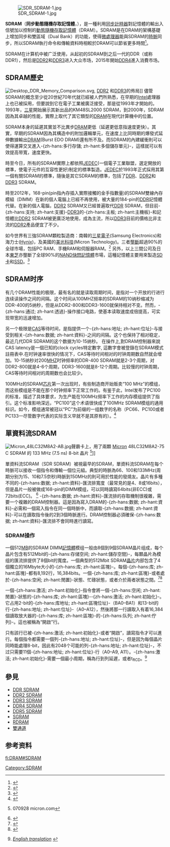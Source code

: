 {{Cleanup-jargon|time=2021-02-14T16:08:12+00:00}}
{{noteTA
|G1=IT
|1=zh-hans:同步动态随机存取存储器; zh-hant:同步動態隨機存取記憶體;
|2=zh-hans:响应; zh-hant:回應;
|3=zh-hans:计算机; zh-hant:電腦;
|4=zh-hans:異步; zh-hant:非同步;
|5=zh-hans:帶寬; zh-hant:頻寬;
|6=zh-hans:存储器; zh-hant:記憶體;
|7=zh-hans:时钟信号; zh-hant:時脈訊號;
|8=zh-hans:时钟; zh-hant:時脈;
}}

{{記憶體類型}}
[[File:SDR_SDRAM-1.jpg|thumb]]

'''SDRAM'''（'''同步動態隨機存取記憶體'''，{{lang-en|'''s'''ynchronous '''d'''ynamic '''r'''andom-'''a'''ccess '''m'''emory}}），是一種利用[[时钟信号|同步計時器]]對記憶體的輸出入信號加以控制的[[動態隨機存取記憶體|動態隨機存取記憶體]]（DRAM）。SDRAM是在DRAM的架構基礎上增加同步和雙區域（Dual Bank）的功能，使得[[微處理器|微處理器]]能與SDRAM的[[時脈|時脈]]同步，所以SDRAM執行命令和傳輸資料時相較於DRAM可以節省更多時間<ref>{{cite news |title=SDRAM |url=http://elect.taivs.tp.edu.tw/class89b/word/topic_research/no7/sdram.htm |publisher=大安高工電子科 |accessdate=2021-02-14 |archive-date=2020-01-30 |archive-url=https://web.archive.org/web/20200130212108/http://elect.taivs.tp.edu.tw/class89b/word/topic_research/no7/sdram.htm |dead-url=no }}</ref>。

SDRAM在计算机中被广泛使用，从起初的SDRAM到之后一代的DDR（或称DDR1），然后是[[DDR2|DDR2]]和[[DDR3|DDR3]]进入大众市场，2015年開始[[DDR4|DDR4]]進入消費市场。

== SDRAM歷史 ==
[[Image:Desktop_DDR_Memory_Comparison.svg|thumb]], [[DDR2|DDR2]] 和[[DDR3|DDR3]]的佈局]]
儘管SDRAM的概念至少從20世紀70年代就已經被人們所熟悉，在早期的[[Intel|Intel]]處理器上也已被採用，但要說到它在電子工業被廣泛接受，那是從1993年才開始的。1993年，[[三星電子|三星]]開始展示其新出品的KM48SL2000 SDRAM，到2000年，SDRAM因為其卓越的性能，實際上取代了其它類型的[[DRAM|DRAM]]在現代計算機中的位置。

SDRAM本身的延遲其實並不比異步[[DRAM|DRAM]]更低（延遲更低意指速度更快）。其實，早期的SDRAM因為其構造中的附加邏輯單元，在速度上比同時期的爆發式延伸數據輸出[[DRAM|DRAM]](Burst EDO DRAM)還有所不及。而SDRAM的內建緩衝則可以使得運算交叉進入-{zh-hans:多行存儲; zh-hant:多個儲存單元}-，這樣就可以有效提高带寬，速度更快。

時至今日，所有的SDRAM實際上都依照[[JEDEC|JEDEC]](一個電子工業聯盟，選定開放的標準，使電子元件的互容性更好)制定的標準製造。[[JEDEC|JEDEC]]於1993年正式採用其第一個有關SDRAM的標準，隨後是其它SDRAM的標準，包括了[[隨機存取記憶體|DDR]]、[[DDR2|DDR2]]和[[DDR3|DDR3]] SDRAM。

時至2012年，168-pin(pin指內存插入實際接觸的金手指數量)的SDRAM雙線內存模組（DIMM）在新的個人電腦上已經不再使用，被大量的184-pin的[[隨機存取記憶體|DDR]]記憶體代替。在新的個人電腦，[[DDR2|DDR2]] SDRAM又已經普遍取代[[隨機存取記憶體|DDR]] SDRAM，但目前-{zh-hans:支持; zh-hant:支援}-[[DDR3|DDR3]]的-{zh-hans:主板; zh-hant:主機板}-和記憶體比[[DDR2|DDR2]] SDRAM被更廣泛地使用，成為主流，所以[[DDR3|DDR3]]目前的價格比非主流的[[DDR2|DDR2]]產品便宜了不少。

如今世界有三強SDRAM顆粒製造商：南韓的[[三星電子|三星電子]](Samsung Electronics)和海力士([[Hynix|Hynix]])，及美國的[[美光科技|美光科技]](Micron Technology)。三者[[壟斷|壟斷]]超過90%的全球市場，包括PC RAM、手機RAM和伺服器RAM。<ref>{{cite news|title=DRAM三強鼎立、大者恆大趨勢確立|url=http://www.hkepc.com/8849|accessdate=2013-08-31|newspaper=HKEPC|archive-date=2013-03-13|archive-url=https://web.archive.org/web/20130313201316/http://www.hkepc.com/8849|dead-url=no}}</ref> 另外，以上三間公司及日本[[東芝|東芝]]亦壟斷了全球90%的[[NAND|NAND]][[快閃記憶體|快閃記憶體]]市場，這種記憶體主要用來製造[[SD卡|SD卡]]和[[固态硬盘|SSD]]。<ref>{{cite news|title=擠下美光，SK海力士躍居全球第三大NAND晶片廠|url=http://money.chinatimes.com/news/news-content.aspx?id=20130814002694|accessdate=2013-08-31|newspaper=chinatimes}}{{Dead link|date=2019年11月 |bot=InternetArchiveBot |fix-attempted=yes }}</ref>

== SDRAM时序 ==
有几个DRAM性能的极限，最有名的就是读取周期时间，是指对一个开放的行进行连续读操作之间的间隔。这个时间从100MHZ频率的SDRAM的10纳秒缩减为DDR-400的5纳秒，但是从DDR2-800和DDR3-1600就保持相对不变。然而，-{zh-hans:通过; zh-hant:透過}-操作接口电路，使基本读取速度成倍提高，可实现带宽的迅速增加。

另一个极限是[[CAS|CAS]]等待时间，是指提供一个-{zh-hans:地址; zh-hant:位址}-与接受到相关-{zh-hans:数据; zh-hant:資料}-之间的间隔。这个也保持了相对稳定，最近几代DDR SDRAM的这个数据为10-15纳秒。
在操作上,對DRAM控制器來說CAS latency是一個已知的clock cycles特定數字, 這數字會被登錄在SDRAM模式註冊表中.在时钟速率很快的情况下，CAS等待时间相对的时钟周期数自然就会增加。10-15纳秒对200[[MHZ|MHZ]]时钟频率的DDR-400 SDRAM就是2-3个周期，对DDR2-800就是4-6个周期，DDR3-1600就是8-12个周期。比较慢的时钟周期，CAS等待时间相对的周期数也会比较少。

100MHz的SDRAM[[芯片|芯片]]第一次出现时，有些制造商开始贩卖“100 MHz”的模组，而这些模组是不能在那个时钟频率下正常工作的。有鉴于此，Intel发布了PC100的标准，描述了具体要求，为生产能在100MHz频率下工作的内存模组提供了指引。这个标准影响深远，“PC100”这个术语很快成了100MHz SDRAM模组的通用标识。如今，模组通常被冠以“PC”为前缀的一组数字的名称（PC66、PC100或者PC133—尽管数字代表的实际含义早就不是其原有的）。<ref>{{Cite web |url=http://www.semiaccurate.com/2010/08/16/ddr4-not-expected-until-2015/ |title=存档副本 |accessdate=2011-06-08 |archive-date=2011-05-20 |archive-url=https://web.archive.org/web/20110520044827/http://semiaccurate.com/2010/08/16/ddr4-not-expected-until-2015/ |dead-url=no }}</ref>

== 單資料流SDRAM ==
[[File:Micron_48LC32M8A2-AB.jpg|thumb]]聲霸卡上，用了兩顆 [[Micron_Technology|Micron]] 48LC32M8A2-75 C SDRAM 的 133 MHz (7.5 ns) 8-bit 晶片 <ref>{{cite web|title=SDRAM Part Catalog|url=http://www.micron.com/products/dram/sdram/partlist|access-date=2009-09-25|archive-url=https://web.archive.org/web/20071123042203/http://www.micron.com/products/dram/sdram/partlist|archive-date=2007-11-23|dead-url=yes}} 070928 micron.com</ref>]]

單資料流SDRAM（SDR SDRAM）被視最早的SDRAM，單資料流SDRAM在每个時脈可以接收一個指令和傳輸一個位元組。典型的時脈為66、100和133MHz(周期分别为15、10和7.5奈秒)時脈到150MHz的則可用於性能的發燒友。晶片有多種不同的-{zh-hans:数据; zh-hant:資料}-匯流排寬度（最常見的是4、8或16bits），但是晶片一般被做成168-pin的DIMM模组，可以同時讀寫64bits(非ECC)或72bits(ECC)。
<ref>{{Cite web |url=http://intel.wingateweb.com/US08/published/sessions/MASS006/SF08_MASS006_100s.pdf |title=DDR4 PDF page 23 |access-date=2009-09-25 |archive-url=https://web.archive.org/web/20100401081223/http://intel.wingateweb.com/US08/published/sessions/MASS006/SF08_MASS006_100s.pdf |archive-date=2010-04-01 |dead-url=yes }}</ref>
-{zh-hans:数据; zh-hant:資料}-匯流排的存取機制很複雜，需要一个複雜的DRAM控制器。這是因為寫入DRAM的-{zh-hans:数据; zh-hant:資料}-必需和一個寫入指令在同一個時脈中，而讀取-{zh-hans:数据; zh-hant:資料}-可以在讀取指令後的2到3個時脈進行。DRAM控制器必須確保-{zh-hans:数据; zh-hant:資料}-匯流排不會同時進行讀寫。

=== SDRAM操作 ===
一個512[[MB|MB]]的SDRAM DIMM[[記憶體|記憶體]]模组一般由8個到9個SDRAM晶片组成，每个晶片包含有512Mbit的-{zh-hans:存储空间; zh-hant:儲存空間}-，每顆晶片為模组的匯流排提供了8個bit的寬度。一個典型的512Mbit SDRAM[[晶片|晶片]]内部包含了4個獨立的16Mbyte大小的-{zh-hans:库; zh-hant:區塊}-。每個-{zh-hans:库; zh-hant:區塊}-都有8,192行，16,384bits。一個-{zh-hans:库; zh-hant:區塊}-或者處於-{zh-hans:空闲; zh-hant:閒置}-狀態、忙碌狀態，或者介於兩者狀態之間。<ref>{{Cite web |url=http://www.pcpro.co.uk/news/220257/idf-ddr3-wont-catch-up-with-ddr2-during-2009.html |title=Looking forward to DDR4 |access-date=2009-09-25 |archive-url=https://web.archive.org/web/20090402160556/http://www.pcpro.co.uk/news/220257/idf-ddr3-wont-catch-up-with-ddr2-during-2009.html |archive-date=2009-04-02 |dead-url=yes }}</ref><ref>{{Cite web |url=http://www.heise-online.co.uk/news/IDF-DDR4-the-successor-to-DDR3-memory--/111367 |title=DDR3 successor |accessdate=2009-09-25 |archive-date=2008-12-20 |archive-url=https://web.archive.org/web/20081220194845/http://www.heise-online.co.uk/news/IDF-DDR4-the-successor-to-DDR3-memory--/111367 |dead-url=no }}</ref>

一個-{zh-hans:激活; zh-hant:初始化}-指令會將一個-{zh-hans:空闲; zh-hant:閒置}-狀態的-{zh-hans:库; zh-hant:區塊}--{zh-hans:激活; zh-hant:初始化}-。它占用2-bit的-{zh-hans:库地址; zh-hant:區塊位址}-（BA0–BA1）和13-bit的行-{zh-hans:地址; zh-hant:位址}-（A0–A12），然後將那一行讀取入有着16,384個讀取放大器的-{zh-hans:库; zh-hant:區塊}-的-{zh-hans:队列; zh-hant:佇列}-。這也被稱為“開啟”行。

只有該行已被-{zh-hans:激活; zh-hant:初始化}-或者“開啟”，讀寫指令才可以進行。每個指令都需要一個列-{zh-hans:地址; zh-hant:位址}-，但是因为每個晶片同時能處理8-bit，因此有2048个可能的列-{zh-hans:地址; zh-hant:位址}-，不过只需要11個-{zh-hans:地址; zh-hant:位址}-行（A0–A9, A11）。-{zh-hans:激活; zh-hant:初始化}-需要一個最小周期，稱為行到列延遲，或者t<sub>RCD</sub>。<ref>{{cite news|url=http://www.hardware-infos.com/news.php?news=2332|title=IDF: DDR4 memory targeted for 2012|publisher=hardware-infos.com|language=de|accessdate=2009-06-16|archive-url=https://web.archive.org/web/20090713025046/http://www.hardware-infos.com/news.php?news=2332|archive-date=2009-07-13|dead-url=yes}} ''[http://translate.google.com/translate?hl=en&sl=de&u=http://www.hardware-infos.com/news.php%3Fnews%3D2332&ei=bi44Sv_wBouZjAfVzYyjDQ&sa=X&oi=translate&resnum=1&ct=result&prev=/search%3Fq%3Dhttp://www.hardware-infos.com/news.php%253Fnews%253D2332%26hl%3Den%26safe%3Doff%26num%3D100 English translation] {{Wayback|url=http://translate.google.com/translate?hl=en&sl=de&u=http%3A%2F%2Fwww.hardware-infos.com%2Fnews.php%3Fnews%3D2332&ei=bi44Sv_wBouZjAfVzYyjDQ&sa=X&oi=translate&resnum=1&ct=result&prev=%2Fsearch%3Fq%3Dhttp%3A%2F%2Fwww.hardware-infos.com%2Fnews.php%253Fnews%253D2332%26hl%3Den%26safe%3Doff%26num%3D100 |date=20151208162029 }}''</ref>

== 參見 ==
* [[DDR_SDRAM|DDR SDRAM]]
* [[DDR2_SDRAM|DDR2 SDRAM]]
* [[DDR3_SDRAM|DDR3 SDRAM]]
* [[DDR4_SDRAM|DDR4 SDRAM]]
* [[DDR5_SDRAM|DDR5 SDRAM]]
* [[SGRAM|SGRAM]]
* [[RDRAM|RDRAM]]
* [[雙通道|雙通道]]

== 参考资料 ==
{{reflist}}
{{DRAM}}

[[fi:DRAM#SDRAM|fi:DRAM#SDRAM]]
[[Category:SDRAM|Category:SDRAM]]